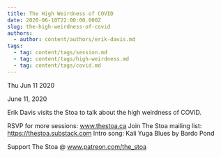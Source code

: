 ```yaml
---
title: The High Weirdness of COVID
date: 2020-06-10T22:00:00.000Z
slug: the-high-weirdness-of-covid
authors:
  - author: content/authors/erik-davis.md
tags:
  - tag: content/tags/session.md
  - tag: content/tags/high-weirdness.md
  - tag: content/tags/covid.md
---
```






Thu Jun 11 2020

June 11, 2020

Erik Davis visits the Stoa to talk about the high weirdness of COVID.

RSVP for more sessions: www.thestoa.ca
Join The Stoa mailing list: https://thestoa.substack.com
Intro song: Kali Yuga Blues by Bardo Pond

Support The Stoa @ www.patreon.com/the_stoa


